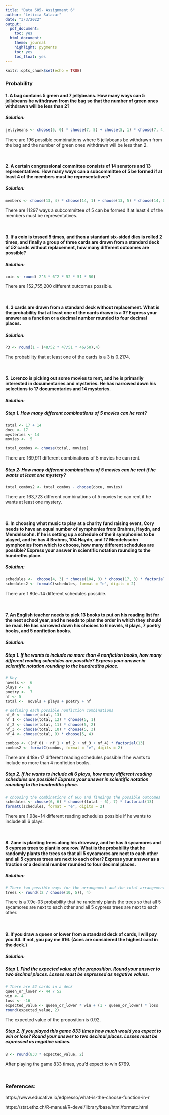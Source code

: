 ```yaml
---
title: "Data 605- Assignment 6"
author: "Leticia Salazar"
date: "3/3/2022"
output:
  pdf_document:
    toc: yes
  html_document:
    theme: journal
    highlight: pygments
    toc: yes
    toc_float: yes
---
```


```r
knitr::opts_chunk$set(echo = TRUE)
```

### Probability

#### 1. A bag contains 5 green and 7 jellybeans. How many ways can 5 jellybeans be withdrawn from the bag so that the number of green ones withdrawn will be less than 2?

##### Solution:
```r
jellybeans <- choose(5, 0) * choose(7, 5) + choose(5, 1) * choose(7, 4)
```
There are 196 possible combinations where 5 jellybeans be withdrawn from the bag and the number of green ones withdrawn will be less than 2.

$~$

#### 2. A certain congressional committee consists of 14 senators and 13 representatives. How many ways can a subcommittee of 5 be formed if at least 4 of the members must be representatives?

##### Solution:
```r
members <- choose(13, 4) * choose(14, 1) + choose(13, 5) * choose(14, 0)
```
There are 11297 ways a subcommittee of 5 can be formed if at least 4 of the members must be representatives.

$~$

#### 3. If a coin is tossed 5 times, and then a standard six-sided dies is rolled 2 times, and finally a group of three cards are drawn from a standard deck of *52* cards without replacement, how many different outcomes are possible?

##### Solution:

```r
coin <- round( 2^5 * 6^2 * 52 * 51 * 50)
```
There are 152,755,200 different outcomes possible.

$~$

#### 4. 3 cards are drawn from a standard deck without replacement. What is the probability that at least one of the cards drawn is a 3? Express your answer as a function or a decimal number rounded to four decimal places.

##### Solution:

```r
P3 <- round(1 - (48/52 * 47/51 * 46/50),4)
```
The probability that at least one of the cards is a 3 is 0.2174.

$~$

#### 5. Lorenzo is picking out some movies to rent, and he is primarily interested in documentaries and mysteries. He has narrowed down his selections to 17 documentaries and 14 mysteries.

##### Solution:

##### Step 1. How many different combinations of 5 movies can he rent?
```r
total <- 17 + 14
docu <- 17
mysteries <- 14
movies <-  5

total_combos <- choose(total, movies)
```
There are 169,911 different combinations of 5 movies he can rent.


##### Step 2: How many different combinations of 5 movies can he rent if he wants at least one mystery?
```r
total_combos2 <- total_combos - choose(docu, movies)
```
There are 163,723 different combinations of 5 movies he can rent if he wants at least one mystery.

$~$

#### 6. In choosing what music to play at a charity fund raising event, Cory needs to have an equal number of symphonies from Brahms, Haydn, and Mendelssohn. If he is setting up a schedule of the 9 symphonies to be played, and he has 4 Brahms, 104 Haydn, and 17 Mendelssohn symphonies from which to choose, how many different schedules are possible? Express your answer in scientific notation rounding to the hundreths place.

##### Solution:
```r
schedules <-  choose(4, 3) * choose(104, 3) * choose(17, 3) * factorial(9)
schedules2 <- formatC(schedules, format = "e", digits = 2)
```
There are 1.80e+14 different schedules possible.

$~$

#### 7. An English teacher needs to pick 13 books to put on his reading list for the next school year, and he needs to plan the order in which they should be read. He has narrowed down his choices to 6 novels, 6 plays, 7 poetry books, and 5 nonfiction books.

##### Solution:

##### Step 1. If he wants to include no more than 4 nonfiction books, how many different reading schedules are possible? Express your answer in scientific notation rounding to the hundredths place.
```r
# Key
novels <-  6
plays <-  6
poetry <-  7
nf <- 5
total <-  novels + plays + poetry + nf

# defining each possible nonfiction combinations 
nf_0 <- choose(total, 13)
nf_1 <- choose(total, 12) * choose(5, 1)
nf_2 <- choose(total, 11) * choose(5, 2)
nf_3 <- choose(total, 10) * choose(5, 3)
nf_4 <- choose(total, 9) * choose(5, 4)

combos <- ((nf_0) + nf_1 + nf_2 + nf_3 + nf_4) * factorial(13)
combos2 <- formatC(combos, format = "e", digits = 2)
```
There are 4.18e+17 different reading schedules possible if he wants to include no more than 4 nonfiction books.


##### Step 2. If he wants to include all 6 plays, how many different reading schedules are possible? Express your answer in scientific notation rounding to the hundredths place.
```r
# choosing the combinations of 6C6 and findings the possible outcomes
schedules <- choose(6, 6) * choose((total - 6), 7) * factorial(13)
formatC(schedules, format = "e", digits = 2)
```
There are 1.98e+14 different reading schedules possible if he wants to include all 6 plays.

$~$

#### 8. Zane is planting trees along his driveway, and he has 5 sycamores and 5 cypress trees to plant in one row. What is the probability that he randomly plants the trees so that all 5 sycamores are next to each other and all 5 cypress trees are next to each other? Express your answer as a fraction or a decimal number rounded to four decimal places.

##### Solution:
```r
# There two possible ways for the arrangement and the total arrangement. 
trees <- round((2 / choose(10, 5)), 4)
```
There is a 7.9e-03 probability that he randomly plants the trees so that all 5 sycamores are next to each other and all 5 cypress trees are next to each other.

$~$

#### 9. If you draw a queen or lower from a standard deck of cards, I will pay you $4. If not, you pay me $16. (Aces are considered the highest card in the deck.)

##### Solution:

##### Step 1. Find the expected value of the proposition. Round your answer to two decimal places. Losses must be expressed as negative values.
```r
# There are 52 cards in a deck
queen_or_lower <- 44 / 52
win <- 4
loss <- -16
expected_value <- queen_or_lower * win + (1 - queen_or_lower) * loss
round(expected_value, 2)
```
The expected value of the proposition is 0.92.

##### Step 2. If you played this game 833 times how much would you expect to win or lose? Round your answer to two decimal places. Losses must be expressed as negative values.
```r
B <- round(833 * expected_value, 2)
```

After playing the game 833 times, you'd expect to win $769.

$~$

### References:
https://www.educative.io/edpresso/what-is-the-choose-function-in-r

https://stat.ethz.ch/R-manual/R-devel/library/base/html/formatc.html